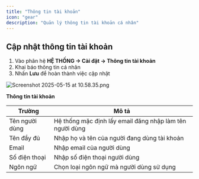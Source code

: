 ```yaml
---
title: "Thông tin tài khoản"
icon: "gear"
description: "Quản lý thông tin tài khoản cá nhân"
---
```


## Cập nhật thông tin tài khoản

1. Vào phân hệ **HỆ THỐNG -\> Cài đặt -\> Thông tin tài khoản**
2. Khai báo thông tin cá nhân
3. Nhấn **Lưu** để hoàn thành việc cập nhật

<img
  src="/images/cmms-21.png"
  alt="Screenshot 2025-05-15 at 10.58.35.png"
  title="Screenshot 2025-05-15 at 10.58.35.png"
  className="border mr-auto"
/>

**Thông tin tài khoản**

| Trường         | Mô tả                                                    |
| -------------- | -------------------------------------------------------- |
| Tên người dùng | Hệ thống mặc định lấy email đăng nhập làm tên người dùng |
| Tên đầy đủ     | Nhập họ và tên của người đang dùng tài khoản             |
| Email          | Nhập email của người dùng                                |
| Số điện thoại  | Nhập số điện thoại người dùng                            |
| Ngôn ngữ       | Chọn loại ngôn ngữ mà người dùng sử dụng                 |